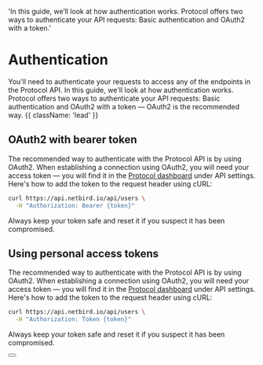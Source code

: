   'In this guide, we’ll look at how authentication works. Protocol offers two ways to authenticate your API requests: Basic authentication and OAuth2 with a token.'

<HeroPattern/>

# Authentication

You'll need to authenticate your requests to access any of the endpoints in the Protocol API. In this guide, we'll look at how authentication works. Protocol offers two ways to authenticate your API requests: Basic authentication and OAuth2 with a token — OAuth2 is the recommended way. {{ className: 'lead' }}

## OAuth2 with bearer token

The recommended way to authenticate with the Protocol API is by using OAuth2. When establishing a connection using OAuth2, you will need your access token — you will find it in the [Protocol dashboard](#) under API settings. Here's how to add the token to the request header using cURL:

```bash {{ title: 'Example request with bearer token' }}
curl https://api.netbird.io/api/users \
  -H "Authorization: Bearer {token}"
```

Always keep your token safe and reset it if you suspect it has been compromised.

## Using personal access tokens

The recommended way to authenticate with the Protocol API is by using OAuth2. When establishing a connection using OAuth2, you will need your access token — you will find it in the [Protocol dashboard](#) under API settings. Here's how to add the token to the request header using cURL:

```bash {{ title: 'Example request with personal access token' }}
curl https://api.netbird.io/api/users \
  -H "Authorization: Token {token}"
```

Always keep your token safe and reset it if you suspect it has been compromised.

<div className="not-prose mb-16 mt-6 flex gap-3">
    <Button href="/quickstart" arrow="right" children="How to create tokens" />
</div>

